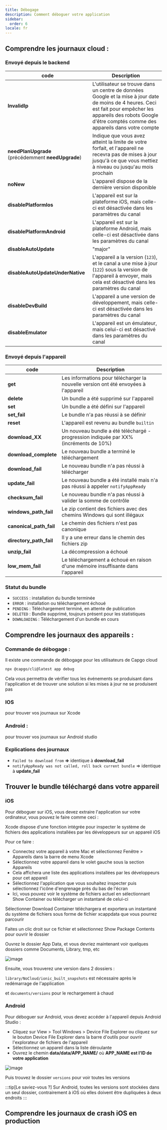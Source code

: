 ```yaml
---
title: Débogage
description: Comment déboguer votre application
sidebar:
  order: 6
locale: fr
---
```



## Comprendre les journaux cloud :

### Envoyé depuis le backend

| code                          | Description                                                                                                                                                                    |
| ------------------------------------------------ | ------------------------------------------------------------------------------------------------------------------------------------------------------------------------------ |
| **InvalidIp**                                    | L'utilisateur se trouve dans un centre de données Google et la mise à jour date de moins de 4 heures. Ceci est fait pour empêcher les appareils des robots Google d'être comptés comme des appareils dans votre compte |
| **needPlanUpgrade** (précédemment **needUpgrade**) | Indique que vous avez atteint la limite de votre forfait, et l'appareil ne recevra pas de mises à jour jusqu'à ce que vous mettiez à niveau ou jusqu'au mois prochain                                  |
| **noNew**                                        | L'appareil dispose de la dernière version disponible                                                                                                                                |
| **disablePlatformIos**                           | L'appareil est sur la plateforme iOS, mais celle-ci est désactivée dans les paramètres du canal                                                                                            |
| **disablePlatformAndroid**                       | L'appareil est sur la plateforme Android, mais celle-ci est désactivée dans les paramètres du canal                                                                                        |
| **disableAutoUpdate**                            | "major" | "minor" | "version_number" | "none"                                       |
| **disableAutoUpdateUnderNative**                 | L'appareil a la version (`123`), et le canal a une mise à jour (`122`) sous la version de l'appareil à envoyer, mais cela est désactivé dans les paramètres du canal                   |
| **disableDevBuild**                              | L'appareil a une version de développement, mais celle-ci est désactivée dans les paramètres du canal                                                                                                   |
| **disableEmulator**                              | L'appareil est un émulateur, mais celui-ci est désactivé dans les paramètres du canal                                                                                                    |

### Envoyé depuis l'appareil

| code  | Description                                                                       |
| --------------------- | --------------------------------------------------------------------------------- |
| **get**               | Les informations pour télécharger la nouvelle version ont été envoyées à l'appareil                 |
| **delete**            | Un bundle a été supprimé sur l'appareil                                        |
| **set**               | Un bundle a été défini sur l'appareil                                              |
| **set_fail**          | Le bundle n'a pas réussi à se définir                                                         |
| **reset**             | L'appareil est revenu au bundle `builtin`                                         |
| **download_XX**       | Un nouveau bundle a été téléchargé - progression indiquée par XX% (incréments de 10%) |
| **download_complete** | Le nouveau bundle a terminé le téléchargement                                          |
| **download_fail**     | Le nouveau bundle n'a pas réussi à télécharger                                                |
| **update_fail**       | Le nouveau bundle a été installé mais n'a pas réussi à appeler `notifyAppReady`            |
| **checksum_fail**     | Le nouveau bundle n'a pas réussi à valider la somme de contrôle                                   |
| **windows_path_fail** | Le zip contient des fichiers avec des chemins Windows qui sont illégaux                        |
| **canonical_path_fail** | Le chemin des fichiers n'est pas canonique                                              |
| **directory_path_fail** | Il y a une erreur dans le chemin des fichiers zip                                         |
| **unzip_fail**          | La décompression a échoué                                                                   |
| **low_mem_fail** | Le téléchargement a échoué en raison d'une mémoire insuffisante dans l'appareil                                    |

### Statut du bundle

* `SUCCESS` : installation du bundle terminée
* `ERROR` : installation ou téléchargement échoué
* `PENDING` : Téléchargement terminé, en attente de publication
* `DELETED` : Bundle supprimé, toujours présent pour les statistiques
* `DOWNLOADING` : Téléchargement d'un bundle en cours

## Comprendre les journaux des appareils :

### Commande de débogage :

Il existe une commande de débogage pour les utilisateurs de Capgo cloud

```bash
npx @capgo/cli@latest app debug
```

Cela vous permettra de vérifier tous les événements se produisant dans l'application et de trouver une solution si les mises à jour ne se produisent pas

### IOS

pour trouver vos journaux sur Xcode

<LinkCard
    title="Getting the Device Log in Xcode"
    href="https://intercomhelp/deploygate/en/articles/4682692-getting-the-device-log-in-xcode"
/>

### Android :

pour trouver vos journaux sur Android studio

<LinkCard
    title="View logs with Logcat"
    href="https://developerandroidcom/studio/debug/am-logcat"
/>

### Explications des journaux

* `Failed to download from` **=>** identique à **download_fail**
* `notifyAppReady was not called, roll back current bundle` => identique à **update_fail**

## Trouver le bundle téléchargé dans votre appareil

### iOS

Pour déboguer sur iOS, vous devez extraire l'application sur votre ordinateur, vous pouvez le faire comme ceci :

Xcode dispose d'une fonction intégrée pour inspecter le système de fichiers des applications installées par les développeurs sur un appareil iOS

Pour ce faire :

* Connectez votre appareil à votre Mac et sélectionnez Fenêtre > Appareils dans la barre de menu Xcode
* Sélectionnez votre appareil dans le volet gauche sous la section Appareils
* Cela affichera une liste des applications installées par les développeurs pour cet appareil
* Sélectionnez l'application que vous souhaitez inspecter puis sélectionnez l'icône d'engrenage près du bas de l'écran
* Ici, vous pouvez voir le système de fichiers actuel en sélectionnant Show Container ou télécharger un instantané de celui-ci

Sélectionner Download Container téléchargera et exportera un instantané du système de fichiers sous forme de fichier xcappdata que vous pourrez parcourir

Faites un clic droit sur ce fichier et sélectionnez Show Package Contents pour ouvrir le dossier

Ouvrez le dossier App Data, et vous devriez maintenant voir quelques dossiers comme Documents, Library, tmp, etc

![image](https://user-imagesgithubusercontentcom/4084527/166708589-8d500351-e140-41c3-bea2-a037fe35243ewebp/)

Ensuite, vous trouverez une version dans 2 dossiers :

`library/NoCloud/ionic_built_snapshots` est nécessaire après le redémarrage de l'application

et `documents/versions` pour le rechargement à chaud

### Android

Pour déboguer sur Android, vous devez accéder à l'appareil depuis Android Studio :

* Cliquez sur View > Tool Windows > Device File Explorer ou cliquez sur le bouton Device File Explorer dans la barre d'outils pour ouvrir l'explorateur de fichiers de l'appareil
* Sélectionnez un appareil dans la liste déroulante
* Ouvrez le chemin **data/data/APP_NAME/** où **APP_NAME est l'ID de votre application**

![image](https://user-imagesgithubusercontentcom/4084527/166708728-8f96fc73-5d90-426f-8d27-301697347a5fwebp/)

Puis trouvez le dossier `versions` pour voir toutes les versions

:::tip[Le saviez-vous ?]
Sur Android, toutes les versions sont stockées dans un seul dossier, contrairement à iOS où elles doivent être dupliquées à deux endroits
:::

## Comprendre les journaux de crash iOS en production

<LinkCard
    title="How to review your app's crash logs"
    href="https://developerapplecom/news/?id=nra79npr"
/>